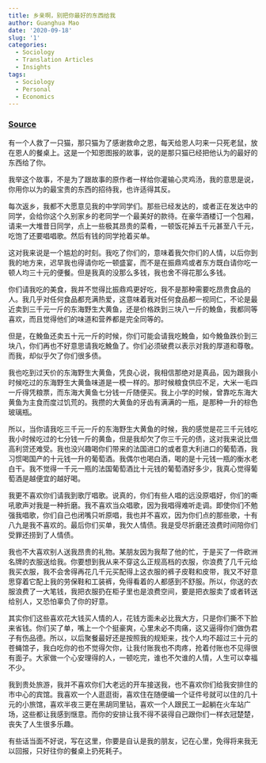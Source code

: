 ```yaml
---
title: 乡亲啊，别把你最好的东西给我
author: Guanghua Mao
date: '2020-09-18'
slug: '1'
categories:
  - Sociology
  - Translation Articles
  - Insights
tags:
  - Sociology
  - Personal
  - Economics
---
```



### [Source](https://mp.weixin.qq.com/s?__biz=MzU2NTgwOTE0MQ==&mid=2247483743&idx=1&sn=2507a52a37825303f167a6ff337d6f79&chksm=fcb75bc5cbc0d2d3393ab6a6be686b85d79e8477c06941eab40352bf989235f9d2d93c2a03e4&scene=21#wechat_redirect)

有一个人救了一只猫，那只猫为了感谢救命之恩，每天给恩人叼来一只死老鼠，放在恩人的餐桌上。这是一个知恩图报的故事，说的是那只猫已经把他认为的最好的东西给了你。

我举这个故事，不是为了跟故事的原作者一样给你灌输心灵鸡汤，我的意思是说，你用你以为的最宝贵的东西的招待我，也许适得其反。

每次返乡，我都不大愿意见我的中学同学们。那些已经发达的，或者正在发达中的同学，会给你这个久别家乡的老同学一个最美好的款待。在豪华酒楼订一个包厢，请来一大堆昔日同学，点上一些极其昂贵的菜肴，一顿饭花掉五千元甚至八千元，吃饱了还要唱唱歌。然后有钱的同学抢着买单。

这对我来说是一个尴尬的时刻。我吃了你们的，意味着我欠你们的人情，以后你到我的地方来，迟早我也得请你吃一顿盛宴，而不是在振鼎鸡或者东方既白请你吃一顿人均三十元的便餐。但是我真的没那么多钱，我也舍不得花那么多钱。

你们请我吃的美食，我并不觉得比振鼎鸡更好吃，我不是那种需要吃昂贵食品的人。我几乎对任何食品都充满热爱，这意味着我对任何食品都一视同仁，不论是最近卖到三千元一斤的东海野生大黄鱼，还是价格跌到三块八一斤的鮸鱼，我都同等喜欢，而且觉得他们的味道和营养都是完全同等的。

但是，在鮸鱼还卖五十元一斤的时候，你们可能会请我吃鮸鱼，如今鮸鱼跌价到三块八，你们再也不好意思请我吃鮸鱼了。你们必须破费以表示对我的厚道和尊敬。而我，却似乎欠了你们很多债。

我也吃到过天价的东海野生大黄鱼，凭良心说，我相信那绝对是真品，因为跟我小时候吃过的东海野生大黄鱼味道是一模一样的。那时候粮食供应不足，大米一毛四一斤得凭粮票，而东海大黄鱼七分钱一斤随便买。我上小学的时候，曾靠吃东海大黄鱼为主食而度过饥荒的。我攒的大黄鱼的牙齿有满满的一瓶，是那种一升的棕色玻璃瓶。

所以，当你请我吃三千元一斤的东海野生大黄鱼的时候，我的感觉是花三千元钱吃我小时候吃过的七分钱一斤的黄鱼，但是我却欠了你三千元的债，这对我来说比借高利贷还难受。我也没兴趣喝你们带来的法国进口的或者意大利进口的葡萄酒，我习惯喝国产的十元钱一升的葡萄酒。我偶尔也喝白酒，喝的是十元钱一瓶的衡水老白干。我不觉得一千元一瓶的法国葡萄酒比十元钱的葡萄酒好多少，我真心觉得葡萄酒是越便宜的越好喝。

我更不喜欢你们请我到歌厅唱歌。说真的，你们有些人唱的远没原唱好，你们的嘶吼歌声对我是一种折磨。我不喜欢当众唱歌，因为我唱得难听走调。即使你们不勉强我唱歌，你们自己也闭嘴只听原唱，我也并不喜欢，因为你们点的那些歌，十有八九是我不喜欢的。最后你们买单，我欠人情债。我是受尽折磨还浪费时间陪你们受罪还捞到了人情债。

我也不大喜欢别人送我昂贵的礼物。某朋友因为我帮了他的忙，于是买了一件欧洲名牌的衣服送给我。你要想到我从来不穿这么正规高档的衣服，你浪费了几千元给我买衣服，我不会舍得再花几千元买配得上这衣服的裤子皮鞋和皮带，我又不好意思穿着它配上我的劳保鞋和工装裤，免得看着的人都感到不舒服。所以，你送的衣服浪费了一大笔钱，我把衣服扔在柜子里也是浪费空间，要是把衣服卖了或者转送给别人，又恐怕辜负了你的好意。

其实你们这些喜欢花大钱买人情的人，花钱方面未必比我大方，只是你们撕不下脸来省钱。你们买了单，嘴上一个个挺豪爽，心里未必不肉痛，这又逼得你们做伪君子有伤品德。所以，以后聚餐最好还是按照我的规矩来，找个人均不超过三十元的苍蝇馆子，我白吃你的也不觉得欠你，让我付账我也不肉疼，抢着付账也不见得很有面子。大家做一个心安理得的人，一顿吃完，谁也不欠谁的人情，人生可以幸福不少。

我到贵处旅游，我并不喜欢你们大老远的开车接送我，也不喜欢你们给我安排住的市中心的宾馆。我喜欢一个人逛逛街，喜欢住在随便编一个证件号就可以住的几十元的小旅馆，喜欢半夜三更在黑胡同里钻，喜欢一个人跟民工一起躺在火车站广场，这些都让我感到惬意。而你的安排让我不得不装得自己跟你们一样衣冠楚楚，丧失了人生很多乐趣。

有些话当面不好说，写在这里，你要是自认是我的朋友，记在心里，免得将来我无以回报，只好往你的餐桌上扔死耗子。